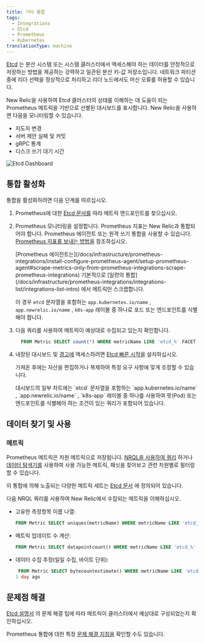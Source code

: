 ```yaml
---
title: 기타 통합
tags:
  - Integrations
  - Etcd
  - Prometheus
  - Kubernetes
translationType: machine
---
```



[Etcd](https://etcd.io/) 는 분산 시스템 또는 시스템 클러스터에서 액세스해야 하는 데이터를 안정적으로 저장하는 방법을 제공하는 강력하고 일관된 분산 키-값 저장소입니다. 네트워크 파티션 중에 리더 선택을 정상적으로 처리하고 리더 노드에서도 머신 오류를 허용할 수 있습니다.

New Relic을 사용하여 Etcd 클러스터의 상태를 이해하는 데 도움이 되는 Prometheus 메트릭을 기반으로 선별된 대시보드를 표시합니다. New Relic을 사용하면 다음을 모니터링할 수 있습니다.

* 지도자 변경
* 서버 제안 실패 및 커밋
* gRPC 통계
* 디스크 쓰기 대기 시간

<img
  title="Etcd Dashboard"
  alt="Etcd Dashboard"
  src={kubernetesEtcdDashboard}
/>

## 통합 활성화

통합을 활성화하려면 다음 단계를 따르십시오.

1. Prometheus에 대한 [Etcd 문서를](https://etcd.io/docs/v3.5/op-guide/monitoring/) 따라 메트릭 엔드포인트를 찾으십시오.

2. Prometheus 모니터링을 설정합니다. Prometheus 지표는 New Relic과 통합되어야 합니다. Prometheus 에이전트 또는 원격 쓰기 통합을 사용할 수 있습니다. [Prometheus 지표를 보내는 방법을](/docs/infrastructure/prometheus-integrations/get-started/send-prometheus-metric-data-new-relic/) 참조하십시오.

   <Callout variant="important">
     [Prometheus 에이전트는](/docs/infrastructure/prometheus-integrations/install-configure-prometheus-agent/setup-prometheus-agent#scrape-metrics-only-from-prometheus-integrations-scrape-prometheus-integrations) 기본적으로 [일련의 통합](/docs/infrastructure/prometheus-integrations/integrations-list/integrations-list-intro) 에서 메트릭만 스크랩합니다.

     이 경우 `etcd` 문자열을 포함하는 `app.kubernetes.io/name` , `app.newrelic.io/name` , `k8s-app` 레이블 중 하나로 포드 또는 엔드포인트를 식별해야 합니다.
   </Callout>

3. 다음 쿼리를 사용하여 메트릭이 예상대로 수집되고 있는지 확인합니다.

   ```sql
     FROM Metric SELECT count(*) WHERE metricName LIKE 'etcd_%' FACET metricName LIMIT MAX
   ```

4. 내장된 대시보드 및 [경고에](/docs/alerts-applied-intelligence/new-relic-alerts/learn-alerts/introduction-alerts/) 액세스하려면 [Etcd 빠른 시작을](https://newrelic.com/instant-observability/etcd) 설치하십시오.

   가져온 후에는 자산을 편집하거나 복제하여 특정 요구 사항에 맞게 조정할 수 있습니다.

   <Callout variant="important">
     대시보드의 일부 차트에는 `etcd` 문자열을 포함하는 `app.kubernetes.io/name` , `app.newrelic.io/name` , `k8s-app` 레이블 중 하나를 사용하여 팟(Pod) 또는 엔드포인트를 식별해야 하는 조건이 있는 쿼리가 포함되어 있습니다.
   </Callout>

## 데이터 찾기 및 사용

### 메트릭

Prometheus 메트릭은 차원 메트릭으로 저장됩니다. [NRQL을 사용하여 쿼리](/docs/telemetry-data-platform/get-data/apis/query-metric-data-type/) 하거나 [데이터 탐색기를](/docs/query-your-data/explore-query-data/browse-data/introduction-data-explorer/) 사용하여 사용 가능한 메트릭, 패싯을 찾아보고 관련 차원별로 필터링할 수 있습니다.

이 통합에 의해 노출되는 다양한 메트릭 세트는 [Etcd 문서](https://etcd.io/docs/v3.5/metrics/) 에 정의되어 있습니다.

다음 NRQL 쿼리를 사용하여 New Relic에서 수집되는 메트릭을 이해하십시오.

* 고유한 측정항목 이름 나열:

  ```sql
  FROM Metric SELECT uniques(metricName) WHERE metricName LIKE 'etcd_%' LIMIT MAX
  ```

* 메트릭 업데이트 수 계산:

  ```sql
  FROM Metric SELECT datapointcount() WHERE metricName LIKE 'etcd_%' LIMIT MAX
  ```

* 데이터 수집 추정(일일 수집, 바이트 단위):

  ```sql
   FROM Metric SELECT bytecountestimate() WHERE metricName LIKE 'etcd_%' SINCE
  1 day ago
  ```

## 문제점 해결

[Etcd 설명서](https://etcd.io/docs/v3.5/op-guide/monitoring/) 의 문제 해결 팁에 따라 메트릭이 클러스터에서 예상대로 구성되었는지 확인하십시오.

Prometheus 통합에 대한 특정 [문제 해결 지침을](/docs/infrastructure/prometheus-integrations/troubleshooting/no-data-appears-prometheus-integration) 확인할 수도 있습니다.